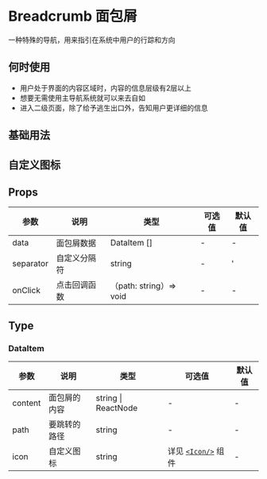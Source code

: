 # Breadcrumb 面包屑
一种特殊的导航，用来指引在系统中用户的行踪和方向

## 何时使用

- 用户处于界面的内容区域时，内容的信息层级有2层以上
- 想要无需使用主导航系统就可以来去自如
- 进入二级页面，除了给予逃生出口外，告知用户更详细的信息


## 基础用法


<DemoBase />

## 自定义图标


<DemoIcon />

## Props

| 参数      | 说明                     | 类型                    | 可选值                                      | 默认值 |
| --------- | ------------------------ | ----------------------- | ------------------------------------------- | ------ |
| data      | 面包屑数据               | DataItem []             | -                                           | -      |
| separator | 自定义分隔符             | string                  | -                                           | '|'    |
| onClick   |  点击回调函数            | （path: string）=> void | -                                           | -      |


## Type

### DataItem

| 参数     | 说明                                | 类型                | 可选值        | 默认值 |
| -------- | ----------------------------------- | ------------------- | ------------- | ------ |
| content  | 面包屑的内容                        | string \| ReactNode | -             | -      |
| path     | 要跳转的路径                        | string              | -             | -      |
| icon     | 自定义图标                          | string              | 详见 [`<Icon/>`](/hiui/zh-CN/docs/icon) 组件 ︎ | -      |
